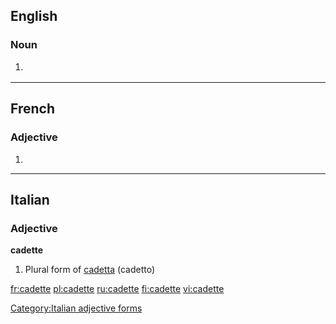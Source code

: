 ==English==

===Noun===
{{en-noun}}

# {{rare}} {{feminine of|cadet}} 

----

==French==

===Adjective===
{{fr-adj-form}}

# {{feminine of|cadet}} 

----

==Italian==

===Adjective===
'''cadette''' {{f}}

# Plural form of [[cadetta]] (cadetto)

[[Category:Italian adjective forms]]

[[fr:cadette]]
[[pl:cadette]]
[[ru:cadette]]
[[fi:cadette]]
[[vi:cadette]]